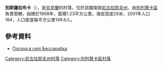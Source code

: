 {{coord|46|44|16|N|31|13|41|E|scale:100000|display=title}}

'''別斯薩拉布卡'''（{{lang-uk|Бессарабка}}），是[[烏克蘭|烏克蘭]]的村落，位於該國南部[[尼古拉耶夫州|尼古拉耶夫州]]，由[[別列贊卡區|別列贊卡區]]負責管轄，始建於1908年，面積1.23平方公里，海拔高度29米，2001年人口184，人口密度每平方公里149.6人。

==參考資料==
* [http://weather.in.ua/ua/nikolaevskaja/1110 Погода в селі Бессарабка]{{Wayback|url=http://weather.in.ua/ua/nikolaevskaja/1110 |date=20160305080348 }}

[[Category:尼古拉耶夫州村落|Category:尼古拉耶夫州村落]]
[[Category:別列贊卡區村落|Category:別列贊卡區村落]]


{{Mykolaiv-geo-stub}}